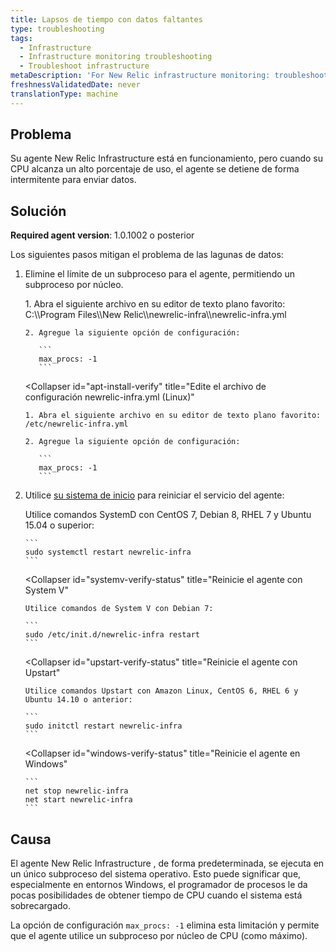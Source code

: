 ```yaml
---
title: Lapsos de tiempo con datos faltantes
type: troubleshooting
tags:
  - Infrastructure
  - Infrastructure monitoring troubleshooting
  - Troubleshoot infrastructure
metaDescription: 'For New Relic infrastructure monitoring: troubleshooting suggestions if you see missing data when CPU usage gets high.'
freshnessValidatedDate: never
translationType: machine
---
```


## Problema

Su agente New Relic Infrastructure está en funcionamiento, pero cuando su CPU alcanza un alto porcentaje de uso, el agente se detiene de forma intermitente para enviar datos.

## Solución

<DNT>**Required agent version**</DNT>: 1.0.1002 o posterior

Los siguientes pasos mitigan el problema de las lagunas de datos:

1. Elimine el límite de un subproceso para el agente, permitiendo un subproceso por núcleo.

   <CollapserGroup>
     <Collapser
       id="apt-install-verify"
       title="Edite el archivo de configuración newrelic-infra.yml (Windows)"
     >
       1. Abra el siguiente archivo en su editor de texto plano favorito: C:\\Program Files\\New Relic\\newrelic-infra\\newrelic-infra.yml

       2. Agregue la siguiente opción de configuración:

          ```
          max_procs: -1
          ```
     </Collapser>

     <Collapser
       id="apt-install-verify"
       title="Edite el archivo de configuración newrelic-infra.yml (Linux)"
     >
       1. Abra el siguiente archivo en su editor de texto plano favorito: /etc/newrelic-infra.yml

       2. Agregue la siguiente opción de configuración:

          ```
          max_procs: -1
          ```
     </Collapser>
   </CollapserGroup>

2. Utilice [su sistema de inicio](/docs/infrastructure/new-relic-infrastructure/configuration/start-stop-restart-check-infrastructure-agent-status#init-system) para reiniciar el servicio del agente:

   <CollapserGroup>
     <Collapser
       id="systemd-verify-status"
       title="Reinicie el agente con SystemD"
     >
       Utilice comandos SystemD con CentOS 7, Debian 8, RHEL 7 y Ubuntu 15.04 o superior:

       ```
       sudo systemctl restart newrelic-infra
       ```
     </Collapser>

     <Collapser
       id="systemv-verify-status"
       title="Reinicie el agente con System V"
     >
       Utilice comandos de System V con Debian 7:

       ```
       sudo /etc/init.d/newrelic-infra restart
       ```
     </Collapser>

     <Collapser
       id="upstart-verify-status"
       title="Reinicie el agente con Upstart"
     >
       Utilice comandos Upstart con Amazon Linux, CentOS 6, RHEL 6 y Ubuntu 14.10 o anterior:

       ```
       sudo initctl restart newrelic-infra
       ```
     </Collapser>

     <Collapser
       id="windows-verify-status"
       title="Reinicie el agente en Windows"
     >
       ```
       net stop newrelic-infra
       net start newrelic-infra
       ```
     </Collapser>
   </CollapserGroup>

## Causa

El agente New Relic Infrastructure , de forma predeterminada, se ejecuta en un único subproceso del sistema operativo. Esto puede significar que, especialmente en entornos Windows, el programador de procesos le da pocas posibilidades de obtener tiempo de CPU cuando el sistema está sobrecargado.

La opción de configuración `max_procs: -1` elimina esta limitación y permite que el agente utilice un subproceso por núcleo de CPU (como máximo).
